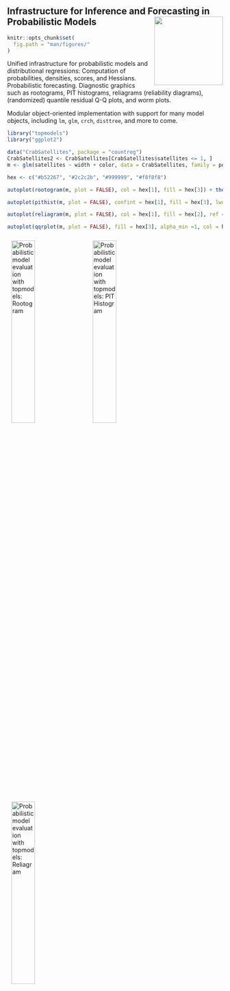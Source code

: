<!-- index.md is generated from index.Rmd. Please edit that file and run knitr::knit("index.Rmd") -->

## Infrastructure for Inference and Forecasting in Probabilistic Models <img src="man/figures/logo_hex.png" align="right" alt="" width="160px" style="padding: 0 0 0 0.5em;" />

```r
knitr::opts_chunk$set(
  fig.path = "man/figures/"
)
```

Unified infrastructure for probabilistic models and distributional regressions:
Computation of probabilities, densities, scores, and Hessians.
Probabilistic forecasting. Diagnostic graphics such as rootograms, PIT histograms,
reliagrams (reliability diagrams), (randomized) quantile residual Q-Q plots,
and worm plots.

Modular object-oriented implementation with support for many model objects, including
`lm`, `glm`, `crch`, `disttree`, and more to come.

```r
library("topmodels")
library("ggplot2")

data("CrabSatellites", package = "countreg")
CrabSatellites2 <- CrabSatellites[CrabSatellites$satellites <= 1, ]
m <- glm(satellites ~ width + color, data = CrabSatellites, family = poisson)

hex <- c("#b52267", "#2c2c2b", "#999999", "#f8f8f8")
```

```r
autoplot(rootogram(m, plot = FALSE), col = hex[1], fill = hex[3]) + theme_minimal()
```

```r
autoplot(pithist(m, plot = FALSE), confint = hex[1], fill = hex[3], lwd = 1, ref = hex[1]) + theme_minimal()
```

```r
autoplot(reliagram(m, plot = FALSE), col = hex[1], fill = hex[2], ref = FALSE) + geom_abline(intercept = 0, slope = 1, colour = hex[2], size = 1.2) + theme_minimal()
```

```r
autoplot(qqrplot(m, plot = FALSE), fill = hex[3], alpha_min =1, col = hex[2], ref = FALSE) + geom_abline(intercept = 0, slope = 1, colour = hex[1], size = 1.2) + theme_minimal()
```

<img alt="Probabilistic model evaluation with topmodels: Rootogram"     src="man/figures/rootogram-1.svg" style="border:10px solid transparent" width="33%">
<img alt="Probabilistic model evaluation with topmodels: PIT Histogram" src="man/figures/pithist-1.svg"   style="border:10px solid transparent" width="33%">
<img alt="Probabilistic model evaluation with topmodels: Reliagram"     src="man/figures/reliagram-1.svg" style="border:10px solid transparent" width="33%">
